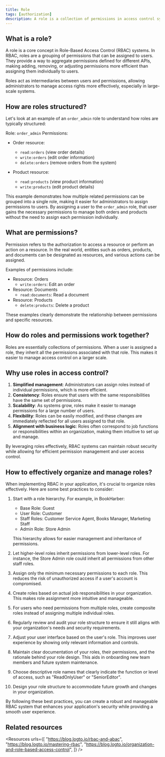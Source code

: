 ```yaml
---
title: Role
tags: [authorization]
description: A role is a collection of permissions in access control systems that defines what actions users can perform, providing an efficient way to manage and assign access rights to users.
---
```


## What is a role?

A role is a core concept in Role-Based Access Control (RBAC) systems. In RBAC, roles are a grouping of permissions that can be assigned to users. They provide a way to aggregate permissions defined for different APIs, making adding, removing, or adjusting permissions more efficient than assigning them individually to users.

Roles act as intermediaries between users and permissions, allowing administrators to manage access rights more effectively, especially in large-scale systems.

## How are roles structured?

Let's look at an example of an `order_admin` role to understand how roles are typically structured:

Role: `order_admin`
Permissions:
- Order resource:
   - `read:orders` (view order details)
   - `write:orders` (edit order information)
   - `delete:orders` (remove orders from the system)

- Product resource:
   - `read:products` (view product information)
   - `write:products` (edit product details)

This example demonstrates how multiple related permissions can be grouped into a single role, making it easier for administrators to assign permissions to users. By assigning a user to the `order_admin` role, that user gains the necessary permissions to manage both orders and products without the need to assign each permission individually.

## What are permissions?

Permission refers to the authorization to access a resource or perform an action on a resource. In the real world, entities such as orders, products, and documents can be designated as resources, and various actions can be assigned.

Examples of permissions include:

- Resource: Orders
  - `write:orders`: Edit an order
- Resource: Documents
  - `read:documents`: Read a document
- Resource: Products
  - `delete:products`: Delete a product

These examples clearly demonstrate the relationship between permissions and specific resources.

## How do roles and permissions work together?

Roles are essentially collections of permissions. When a user is assigned a role, they inherit all the permissions associated with that role. This makes it easier to manage access control on a larger scale.

## Why use roles in access control?

1. **Simplified management**: Administrators can assign roles instead of individual permissions, which is more efficient.
2. **Consistency**: Roles ensure that users with the same responsibilities have the same set of permissions.
3. **Scalability**: As systems grow, roles make it easier to manage permissions for a large number of users.
4. **Flexibility**: Roles can be easily modified, and these changes are immediately reflected for all users assigned to that role.
5. **Alignment with business logic**: Roles often correspond to job functions or responsibilities within an organization, making them intuitive to set up and manage.

By leveraging roles effectively, RBAC systems can maintain robust security while allowing for efficient permission management and user access control.

## How to effectively organize and manage roles?

When implementing RBAC in your application, it's crucial to organize roles effectively. Here are some best practices to consider:

1. Start with a role hierarchy. For example, in BookHarber:
   - Base Role: Guest
   - User Role: Customer
   - Staff Roles: Customer Service Agent, Books Manager, Marketing Staff
   - Admin Role: Store Admin

   This hierarchy allows for easier management and inheritance of permissions.

2. Let higher-level roles inherit permissions from lower-level roles. For instance, the Store Admin role could inherit all permissions from other staff roles.

3. Assign only the minimum necessary permissions to each role. This reduces the risk of unauthorized access if a user's account is compromised.

4. Create roles based on actual job responsibilities in your organization. This makes role assignment more intuitive and manageable.

5. For users who need permissions from multiple roles, create composite roles instead of assigning multiple individual roles.

6. Regularly review and audit your role structure to ensure it still aligns with your organization's needs and security requirements.

7. Adjust your user interface based on the user's role. This improves user experience by showing only relevant information and controls.

8. Maintain clear documentation of your roles, their permissions, and the rationale behind your role design. This aids in onboarding new team members and future system maintenance.

9. Choose descriptive role names that clearly indicate the function or level of access, such as "ReadOnlyUser" or "SeniorEditor".

10. Design your role structure to accommodate future growth and changes in your organization.

By following these best practices, you can create a robust and manageable RBAC system that enhances your application's security while providing a smooth user experience.

## Related resources

<Resources
  urls={[
    "https://blog.logto.io/rbac-and-abac",
    "https://blog.logto.io/mastering-rbac",
    "https://blog.logto.io/organization-and-role-based-access-control",
  ]}
/>
